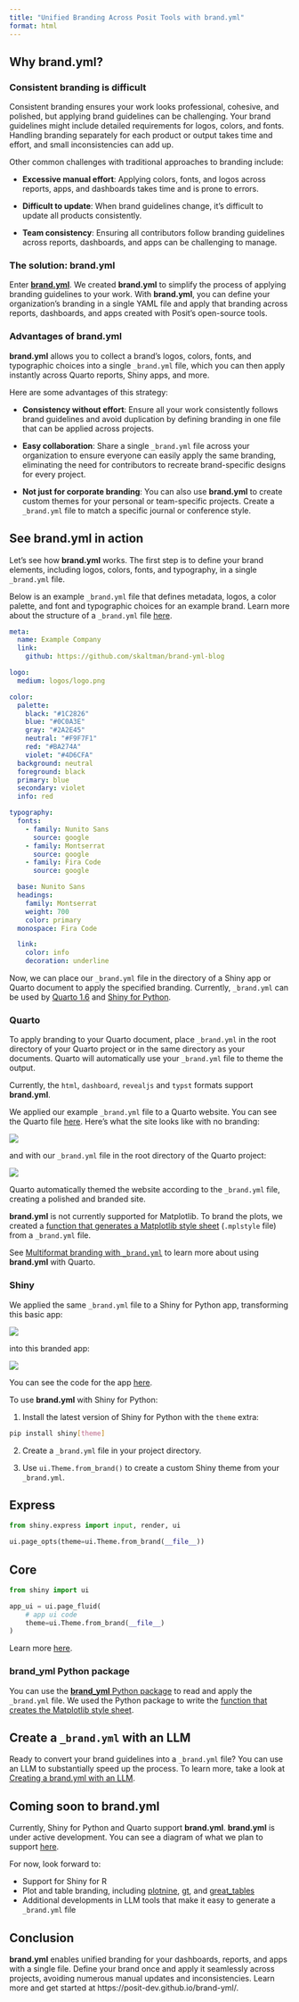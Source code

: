 ```yaml
---
title: "Unified Branding Across Posit Tools with brand.yml"
format: html
---
```


## Why **brand.yml**?

### Consistent branding is difficult 

Consistent branding ensures your work looks professional, cohesive, and polished, but applying brand guidelines can be challenging. Your brand guidelines might include detailed requirements for logos, colors, and fonts. Handling branding separately for each product or output takes time and effort, and small inconsistencies can add up.

Other common challenges with traditional approaches to branding include:

* **Excessive manual effort**: Applying colors, fonts, and logos across reports, apps, and dashboards takes time and is prone to errors.

* **Difficult to update**: When brand guidelines change, it’s difficult to update all products consistently.

* **Team consistency**: Ensuring all contributors follow branding guidelines across reports, dashboards, and apps can be challenging to manage. 

### The solution: **brand.yml**

Enter [**brand.yml**](https://posit-dev.github.io/brand-yml/). We created **brand.yml** to simplify the process of applying branding guidelines to your work. With **brand.yml**, you can define your organization's branding in a single YAML file and apply that branding across reports, dashboards, and apps created with Posit’s open-source tools.

### Advantages of **brand.yml**

**brand.yml** allows you to collect a brand's logos, colors, fonts, and typographic choices into a single `_brand.yml` file, which you can then apply instantly across Quarto reports, Shiny apps, and more.

Here are some advantages of this strategy:

* **Consistency without effort**: Ensure all your work consistently follows brand guidelines and avoid duplication by defining branding in one file that can be applied across projects.

* **Easy collaboration**: Share a single `_brand.yml` file across your organization to ensure everyone can easily apply the same branding, eliminating the need for contributors to recreate brand-specific designs for every project.

* **Not just for corporate branding**: You can also use **brand.yml** to create custom themes for your personal or team-specific projects. Create a `_brand.yml` file to match a specific journal or conference style.

## See **brand.yml** in action

Let's see how **brand.yml** works. The first step is to define your brand elements, including logos, colors, fonts, and typography, in a single `_brand.yml` file. 

Below is an example `_brand.yml` file that defines metadata, logos, a color palette, and font and typographic choices for an example brand. Learn more about the structure of a `_brand.yml` file [here](https://posit-dev.github.io/brand-yml/brand/).


```yaml
meta: 
  name: Example Company
  link: 
    github: https://github.com/skaltman/brand-yml-blog

logo: 
  medium: logos/logo.png

color:
  palette:
    black: "#1C2826"
    blue: "#0C0A3E" 
    gray: "#2A2E45"
    neutral: "#F9F7F1" 
    red: "#BA274A"
    violet: "#4D6CFA"
  background: neutral
  foreground: black
  primary: blue
  secondary: violet
  info: red

typography:
  fonts:
    - family: Nunito Sans
      source: google
    - family: Montserrat
      source: google
    - family: Fira Code
      source: google

  base: Nunito Sans
  headings:
    family: Montserrat
    weight: 700
    color: primary
  monospace: Fira Code

  link:
    color: info
    decoration: underline
```

Now, we can place our `_brand.yml` file in the directory of a Shiny app or Quarto document to apply the specified branding. Currently, `_brand.yml` can be used by [Quarto 1.6](https://quarto.org/docs/authoring/brand.html) and [Shiny for Python](https://shiny.posit.co/blog/posts/shiny-python-1.2-brand-yml/).

### Quarto

To apply branding to your Quarto document, place `_brand.yml` in the root directory of your Quarto project or in the same directory as your documents. Quarto will automatically use your `_brand.yml` file to theme the output.

::: {.callout-note}
Currently, the `html`, `dashboard`, `revealjs` and `typst` formats support **brand.yml**.
:::

We applied our example `_brand.yml` file to a Quarto website. You can see the Quarto file [here](https://github.com/skaltman/brand-yml-blog/blob/main/index.qmd). Here's what the site looks like with no branding:

![](images/quarto-no-branding.png)

and with our `_brand.yml` file in the root directory of the Quarto project:

![](images/quarto-branding.png)

Quarto automatically themed the website according to the `_brand.yml` file, creating a polished and branded site.

::: {.callout-note}
**brand.yml** is not currently supported for Matplotlib. To brand the plots, we created a [function that generates a Matplotlib style sheet](https://github.com/skaltman/brand-yml-blog/blob/main/mplstyle.py) (`.mplstyle` file) from a `_brand.yml` file.
:::

See [Multiformat branding with `_brand.yml`](https://quarto.org/docs/authoring/brand.html) to learn more about using **brand.yml** with Quarto.

### Shiny

We applied the same `_brand.yml` file to a Shiny for Python app, transforming this basic app:

![](images/shiny-no-branding.png)

into this branded app:

![](images/shiny-branding.png)

You can see the code for the app [here](https://github.com/skaltman/brand-yml-blog/blob/main/app/app.py).

To use **brand.yml** with Shiny for Python:

1. Install the latest version of Shiny for Python with the `theme` extra:

```bash
pip install shiny[theme]
```

2. Create a `_brand.yml` file in your project directory.

3. Use `ui.Theme.from_brand()` to create a custom Shiny theme from your `_brand.yml`.

::: {.panel-tabset}

## Express

```python
from shiny.express import input, render, ui

ui.page_opts(theme=ui.Theme.from_brand(__file__))
```

## Core

```python
from shiny import ui

app_ui = ui.page_fluid(
    # app ui code
    theme=ui.Theme.from_brand(__file__)
)
```

:::

Learn more [here](https://shiny.posit.co/blog/posts/shiny-python-1.2-brand-yml/).

### brand_yml Python package

You can use the [**brand_yml** Python package](https://posit-dev.github.io/brand-yml/pkg/py/) to read and apply the `_brand.yml` file. We used the Python package to write the [function that creates the Matplotlib style sheet](https://github.com/skaltman/brand-yml-blog/blob/main/mplstyle.py). 

## Create a `_brand.yml` with an LLM

Ready to convert your brand guidelines into a `_brand.yml` file? You can use an LLM to substantially speed up the process. To learn more, take a look at [Creating a brand.yml with an LLM](https://posit-dev.github.io/brand-yml/articles/llm-brand-yml-prompt/).

## Coming soon to **brand.yml**

Currently, Shiny for Python and Quarto support **brand.yml**. **brand.yml** is under active development. You can see a diagram of what we plan to support [here](https://posit-dev.github.io/brand-yml/#support).

For now, look forward to:

* Support for Shiny for R
* Plot and table branding, including [plotnine](https://plotnine.org/), [gt](https://gt.rstudio.com/), and [great_tables](https://posit-dev.github.io/great-tables/)
* Additional developments in LLM tools that make it easy to generate a `_brand.yml` file

## Conclusion

**brand.yml** enables unified branding for your dashboards, reports, and apps with a single file. Define your brand once and apply it seamlessly across projects, avoiding numerous manual updates and inconsistencies. Learn more and get started at https://posit-dev.github.io/brand-yml/. 